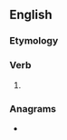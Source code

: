 ==English==

===Etymology===
{{suffix|en|rule|est}}

===Verb===
{{head|en|verb form}}

# {{en-archaic second-person singular of|rule}}

===Anagrams===
* {{anagrams|en|a=elrstu|Luster|Ulster|lurest|luster|lustre|luters|result|rustle|sutler|truels|ulster}}